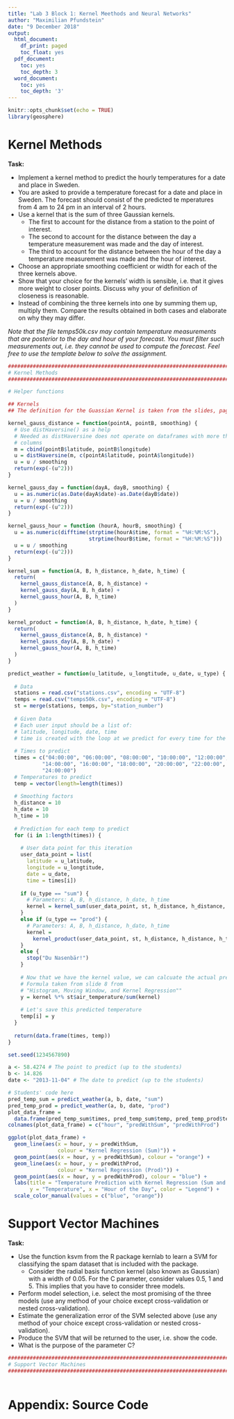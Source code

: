 ```yaml
---
title: "Lab 3 Block 1: Kernel Meethods and Neural Networks"
author: "Maximilian Pfundstein"
date: "9 December 2018"
output:
  html_document:
    df_print: paged
    toc_float: yes
  pdf_document:
    toc: yes
    toc_depth: 3
  word_document:
    toc: yes
    toc_depth: '3'
---
```


```r

knitr::opts_chunk$set(echo = TRUE)
library(geosphere)

```

# Kernel Methods

**Task:**

- Implement a kernel method to predict the hourly temperatures for a date and place in Sweden.
- You are asked to provide a temperature forecast for a date and place in Sweden. The
forecast should consist of the predicted te mperatures from 4 am to 24 pm in an interval of 2
hours.
- Use a kernel that is the sum of three Gaussian kernels.
  - The first to account for the distance from a station to the point of interest.
  - The second to account for the distance between the day a temperature measurement
was made and the day of interest.
  - The third to account for the distance between the hour of the day a temperature measurement
was made and the hour of interest.
- Choose an appropriate smoothing coefficient or width for each of the three kernels above.
- Show that your choice for the kernels' width is sensible, i.e. that it gives more weight
to closer points. Discuss why your of definition of closeness is reasonable.
- Instead of combining the three kernels into one by summing them up, multiply them.
Compare the results obtained in both cases and elaborate on why they may differ.

*Note that the file temps50k.csv may contain temperature measurements that are posterior
to the day and hour of your forecast. You must filter such measurements out, i.e. they cannot
be used to compute the forecast. Feel free to use the template below to solve the assignment.*

```r

################################################################################
# Kernel Methods
################################################################################

# Helper functions

## Kernels
## The definition for the Guassian Kernel is taken from the slides, page 6.

kernel_gauss_distance = function(pointA, pointB, smoothing) {
  # Use distHaversine() as a help
  # Needed as distHaversine does not operate on dataframes with more than two
  # columns
  m = cbind(pointB$latitude, pointB$longitude)
  u = distHaversine(m, c(pointA$latitude, pointA$longitude))
  u = u / smoothing
  return(exp(-(u^2)))
}

kernel_gauss_day = function(dayA, dayB, smoothing) {
  u = as.numeric(as.Date(dayA$date)-as.Date(dayB$date))
  u = u / smoothing
  return(exp(-(u^2)))
}

kernel_gauss_hour = function (hourA, hourB, smoothing) {
  u = as.numeric(difftime(strptime(hourA$time, format = "%H:%M:%S"),
                          strptime(hourB$time, format = "%H:%M:%S")))
  u = u / smoothing
  return(exp(-(u^2)))
}

kernel_sum = function(A, B, h_distance, h_date, h_time) {
  return(
    kernel_gauss_distance(A, B, h_distance) + 
    kernel_gauss_day(A, B, h_date) + 
    kernel_gauss_hour(A, B, h_time)
  )
}

kernel_product = function(A, B, h_distance, h_date, h_time) {
  return(
    kernel_gauss_distance(A, B, h_distance) * 
    kernel_gauss_day(A, B, h_date) * 
    kernel_gauss_hour(A, B, h_time)
  )
}

predict_weather = function(u_latitude, u_longtitude, u_date, u_type) {
  
  # Data
  stations = read.csv("stations.csv", encoding = "UTF-8")
  temps = read.csv("temps50k.csv", encoding = "UTF-8")
  st = merge(stations, temps, by="station_number")
  
  # Given Data
  # Each user input should be a list of:
  # latitude, longitude, date, time
  # time is created with the loop at we predict for every time for the given day
  
  # Times to predict
  times = c("04:00:00", "06:00:00", "08:00:00", "10:00:00", "12:00:00",
           "14:00:00", "16:00:00", "18:00:00", "20:00:00", "22:00:00",
           "24:00:00")
  # Temperatures to predict
  temp = vector(length=length(times))
  
  # Smoothing factors
  h_distance = 10
  h_date = 10
  h_time = 10
  
  # Prediction for each temp to predict
  for (i in 1:length(times)) {
    
    # User data point for this iteration
    user_data_point = list(
      latitude = u_latitude,
      longitude = u_longtitude,
      date = u_date,
      time = times[i])
    
    if (u_type == "sum") {
      # Parameters: A, B, h_distance, h_date, h_time
      kernel = kernel_sum(user_data_point, st, h_distance, h_distance, h_time)
    }
    else if (u_type == "prod") {
      # Parameters: A, B, h_distance, h_date, h_time
      kernel =
        kernel_product(user_data_point, st, h_distance, h_distance, h_time)
    }
    else {
      stop("Du Nasenbär!")
    }
    
    # Now that we have the kernel value, we can calcuate the actual prediction
    # Formula taken from slide 8 from 
    # "Histogram, Moving Window, and Kernel Regression""
    y = kernel %*% st$air_temperature/sum(kernel)
    
    # Let's save this predicted temperature
    temp[i] = y
  }
  
  return(data.frame(times, temp))
}

set.seed(1234567890)

a <- 58.4274 # The point to predict (up to the students)
b <- 14.826
date <- "2013-11-04" # The date to predict (up to the students)

# Students' code here
pred_temp_sum = predict_weather(a, b, date, "sum")
pred_temp_prod = predict_weather(a, b, date, "prod")
plot_data_frame =
  data.frame(pred_temp_sum$times, pred_temp_sum$temp, pred_temp_prod$temp)
colnames(plot_data_frame) = c("hour", "predWithSum", "predWithProd")

ggplot(plot_data_frame) +
  geom_line(aes(x = hour, y = predWithSum,
                colour = "Kernel Regression (Sum)")) +
  geom_point(aes(x = hour, y = predWithSum), colour = "orange") +
  geom_line(aes(x = hour, y = predWithProd,
                colour = "Kernel Regression (Prod)")) +
  geom_point(aes(x = hour, y = predWithProd), colour = "blue") +
  labs(title = "Temperature Prediction with Kernel Regression (Sum and Prod)",
       y = "Temperature", x = "Hour of the Day", color = "Legend") +
  scale_color_manual(values = c("blue", "orange"))


```



# Support Vector Machines

**Task:**

- Use the function ksvm from the R package kernlab to learn a SVM for classifying the
spam dataset that is included with the package.
  - Consider the radial basis function kernel (also
known as Gaussian) with a width of 0.05. For the C parameter, consider values 0.5, 1 and 5.
This implies that you have to consider three models.
- Perform model selection, i.e. select the most promising of the three models (use any
method of your choice except cross-validation or nested cross-validation).
- Estimate the generalization error of the SVM selected above (use any method of your
choice except cross-validation or nested cross-validation).
- Produce the SVM that will be returned to the user, i.e. show the code.
- What is the purpose of the parameter C?

```r

################################################################################
# Support Vector Machines
################################################################################



```



# Appendix: Source Code

```r

```